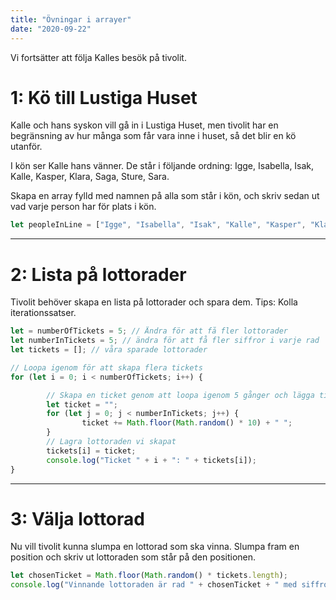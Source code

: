 ```yaml
---
title: "Övningar i arrayer"
date: "2020-09-22"
---
```


Vi fortsätter att följa Kalles besök på tivolit.

# 1: Kö till Lustiga Huset
Kalle och hans syskon vill gå in i Lustiga Huset, men tivolit har en begränsning av hur många som får vara inne i huset, så det blir en kö utanför.

I kön ser Kalle hans vänner. De står i följande ordning:
Igge, Isabella, Isak, Kalle, Kasper, Klara, Saga, Sture, Sara.

Skapa en array fylld med namnen på alla som står i kön, och skriv sedan ut vad varje person har för plats i kön.

<PracticeContainer>

```javascript
let peopleInLine = ["Igge", "Isabella", "Isak", "Kalle", "Kasper", "Klara", "Saga", "Sture", "Sara"];
```

</PracticeContainer>

---

# 2: Lista på lottorader
Tivolit behöver skapa en lista på lottorader och spara dem. Tips: Kolla iterationssatser.

<PracticeContainer>

```javascript
let = numberOfTickets = 5; // Ändra för att få fler lottorader
let numberInTickets = 5; // ändra för att få fler siffror i varje rad
let tickets = []; // våra sparade lottorader

// Loopa igenom för att skapa flera tickets
for (let i = 0; i < numberOfTickets; i++) {

        // Skapa en ticket genom att loopa igenom 5 gånger och lägga till en slumpmässig siffra
        let ticket = "";
        for (let j = 0; j < numberInTickets; j++) {
                ticket += Math.floor(Math.random() * 10) + " ";
        }
        // Lagra lottoraden vi skapat
        tickets[i] = ticket;
        console.log("Ticket " + i + ": " + tickets[i]);
}
```

</PracticeContainer>

---

# 3: Välja lottorad
Nu vill tivolit kunna slumpa en lottorad som ska vinna. Slumpa fram en position och skriv ut lottoraden som står på den positionen.

<PracticeContainer>

```javascript
let chosenTicket = Math.floor(Math.random() * tickets.length);
console.log("Vinnande lottoraden är rad " + chosenTicket + " med siffrorna " + tickets[chosenTicket]);

```


</PracticeContainer>